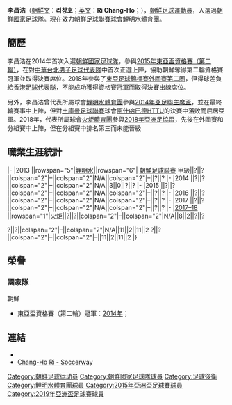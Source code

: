 {{Infobox Football biography
| playername     = 李昌浩<br>리창호
| fullname       = 李昌浩<br>리창호
| nickname       = 
| image          = 
| dateofbirth    = {{Birth date and age|1990|1|4}}
| cityofbirth    = [[朝鮮|朝鮮]]
| countryofbirth = 
| height         = {{height|m=1.75}}
| currentclub    = [[火炬體育團|火炬]]
| clubnumber     = 11
| position       = [[後衛_(足球)|後衛]]
| youthyears1    = 
| youthclubs1    = 
| years1 = 2013-2017
| clubs1 =  [[鯉明水體育團|鯉明水]]
| caps1 = 
| goals1 = 
| years2 = 2018-
| clubs2 =  [[火炬體育團|火炬]]
| caps2 = 
| goals2 = 
| nationalyears1 = 2014-
| nationalteam1 = [[朝鲜国家足球队|朝鲜国家足球队]]
| nationalcaps1 = 3
| nationalgoals1 = 0
| pcupdate =
| ntupdate = 
}}

'''李昌浩'''（[[朝鮮文|朝鮮文]]：'''리창호'''；[[英文|英文]]：'''Ri Chang-Ho'''；{{bd|1990年|1月4日}}），[[朝鮮|朝鮮]][[足球|足球]][[運動員|運動員]]，入選過[[朝鮮國家足球隊|朝鮮國家足球隊]]。現在效力[[朝鮮足球聯賽|朝鮮足球聯賽]]球會[[鯉明水體育團|鯉明水體育團]]。

==簡歷==

李昌浩在2014年首次入選[[朝鮮國家足球隊|朝鮮國家足球隊]]，參與[[2015年東亞盃|2015年東亞盃資格賽（第二輪）]]，在對[[中華台北男子足球代表隊|中華台北男子足球代表隊]]中首次正選上陣，協助朝鮮奪得第二輪資格賽冠軍並取得決賽席位。2018年參與了[[2019年東亞足球錦標賽|東亞足球錦標賽外圍賽第二圈]]，但得球差負給[[香港足球代表隊|香港足球代表隊]]，不能成功獲得資格賽冠軍而取得決賽出線席位。

另外，李昌浩曾代表所屬球會[[鯉明水體育團|鯉明水體育團]]參與[[2014年亞足聯主席盃|2014年亞足聯主席盃]]，並在最終輪賽事中上陣，但對[[土庫曼足球聯賽|土庫曼足球聯賽]]球會[[阿什哈巴德HTTU|阿什哈巴德HTTU]]的決賽中落敗而屈居亞軍。2018年，代表所屬球會[[火炬體育團|火炬體育團]]參與[[2018年亞洲足協盃|2018年亞洲足協盃]]，先後在外圍賽和分組賽中上陣，但在分組賽中排名第三而未能晉級


==職業生涯統計==
{{Football player statistics 1|YY}}
{{Football player statistics 2|PRK|YY}}
|-
|2013  ||rowspan="5"|[[鯉明水體育團|鯉明水]]||rowspan="6"| [[朝鮮足球聯賽|朝鮮足球聯賽]]  甲級||?||?||colspan="2"|–||colspan="2"|N/A||colspan="2"|–||?||?
|-
|2014  ||?||?||colspan="2"|–||colspan="2"|N/A||3||0||?||?
|-
|2015  ||?||?||colspan="2"|–||colspan="2"|N/A||colspan="2"|–||?||?
|-
|2016  ||?||?||colspan="2"|–||colspan="2"|N/A||colspan="2"|–||?||?
|-
|2017  ||?||?||colspan="2"|–||colspan="2"|N/A||colspan="2"|–||?||?
|-
|[[2017年至2018年朝鮮足球甲級聯賽|2017–18]] ||rowspan="1"|[[火炬體育團|火炬]]||?||?||colspan="2"|–||colspan="2"|N/A||8||2||?||?

{{Football player statistics 3|1|PRK}}?||?||colspan="2"|–||colspan="2"|N/A||11||2||11||2
{{Football player statistics 5}}?||?||colspan="2"|–||colspan="2"|–||11||2||11||2
|}

==榮譽==

===國家隊===
; {{flagicon|PRK}}朝鮮
*東亞盃資格賽（第二輪）冠軍：[[2015年東亞盃|2014年]]；



== 連結 ==
* {{NFT player|pid=57809}}
* [http://int.soccerway.com/players/chang-ho-ri/377063/ Chang-Ho Ri - Soccerway] {{Wayback|url=http://int.soccerway.com/players/chang-ho-ri/377063/ |date=20200824231352 }} {{en icon}}

{{2015年亞洲盃足球賽朝鮮參賽名單}}
{{2019年亞洲盃足球賽朝鮮參賽名單}}

{{DEFAULTSORT:Ri, Chang-Ho}}
[[Category:朝鲜足球运动员|Category:朝鲜足球运动员]]
[[Category:朝鮮國家足球隊球員|Category:朝鮮國家足球隊球員]]
[[Category:足球後衛|Category:足球後衛]]
[[Category:鯉明水體育團球員|Category:鯉明水體育團球員]]
[[Category:2015年亞洲盃足球賽球員|Category:2015年亞洲盃足球賽球員]]
[[Category:2019年亞洲盃足球賽球員|Category:2019年亞洲盃足球賽球員]]